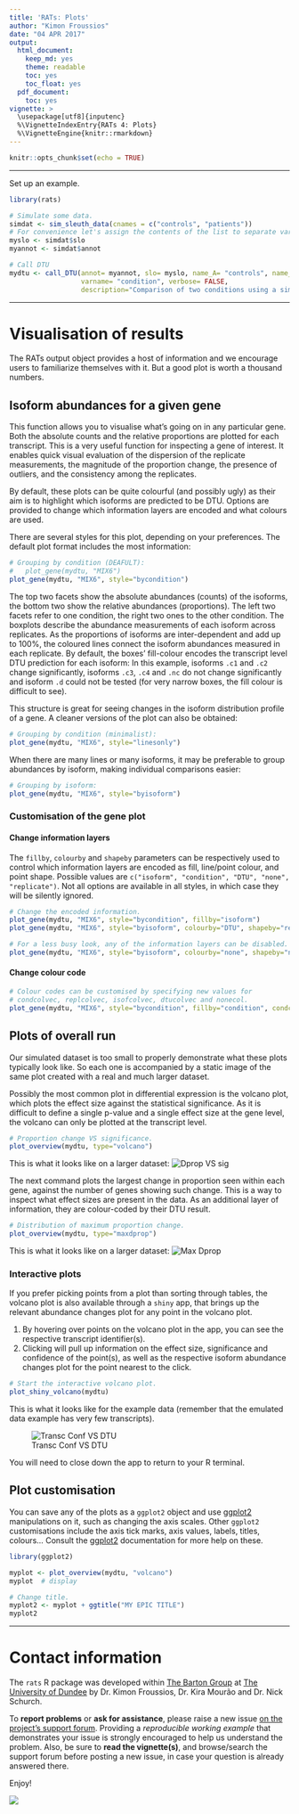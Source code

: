 ```yaml
---
title: 'RATs: Plots'
author: "Kimon Froussios"
date: "04 APR 2017"
output:
  html_document:
    keep_md: yes
    theme: readable
    toc: yes
    toc_float: yes
  pdf_document:
    toc: yes
vignette: >
  \usepackage[utf8]{inputenc}
  %\VignetteIndexEntry{RATs 4: Plots} 
  %\VignetteEngine{knitr::rmarkdown} 
---
```


```r
knitr::opts_chunk$set(echo = TRUE)
```

***

Set up an example.

```r
library(rats)

# Simulate some data.
simdat <- sim_sleuth_data(cnames = c("controls", "patients")) 
# For convenience let's assign the contents of the list to separate variables.
myslo <- simdat$slo
myannot <- simdat$annot

# Call DTU
mydtu <- call_DTU(annot= myannot, slo= myslo, name_A= "controls", name_B= "patients", 
                  varname= "condition", verbose= FALSE,
                  description="Comparison of two conditions using a simulated sleuth object for the purposes of the tutorial. Simulated using built-in functionality of RATs.")
```


***


# Visualisation of results


The RATs output object provides a host of information and we encourage users to familiarize themselves with it. 
But a good plot is worth a thousand numbers.


## Isoform abundances for a given gene

This function allows you to visualise what's going on in any particular gene. Both the absolute counts and the relative 
proportions are plotted for each transcript. This is a very useful function for inspecting a gene of interest. It enables 
quick visual evaluation of the dispersion of the replicate measurements, the magnitude of the proportion change, the 
presence of outliers, and the consistency among the replicates.

By default, these plots can be quite colourful (and possibly ugly) as their aim is to highlight which isoforms are predicted to be DTU. 
Options are provided to change which information layers are encoded and what colours are used.

There are several styles for this plot, depending on your preferences. The default plot format includes the most information:

```r
# Grouping by condition (DEAFULT):
#   plot_gene(mydtu, "MIX6")
plot_gene(mydtu, "MIX6", style="bycondition")
```

The top two facets show the absolute abundances (counts) of the isoforms, the bottom two show the relative abundances (proportions).
The left two facets refer to one condition, the right two ones to the other condition. The boxplots describe the abundance measurements
of each isoform across replicates. As the proportions of isoforms are inter-dependent and add up to 100%, the coloured lines connect
the isoform abundances measured in each replicate. By default, the boxes' fill-colour encodes the transcript level DTU prediction for
each isoform: In this example, isoforms `.c1` and `.c2` change significantly, isoforms `.c3`, `.c4` and `.nc` do not change significantly 
and isoform `.d` could not be tested (for very narrow boxes, the fill colour is difficult to see).

This structure is great for seeing changes in the isoform distribution profile of a gene. A cleaner versions of the plot can also be obtained:

```r
# Grouping by condition (minimalist):
plot_gene(mydtu, "MIX6", style="linesonly")
```

When there are many lines or many isoforms, it may be preferable to group abundances by isoform, making individual comparisons easier:

```r
# Grouping by isoform:
plot_gene(mydtu, "MIX6", style="byisoform")
```


### Customisation of the gene plot

#### Change information layers

The `fillby`, `colourby` and `shapeby` parameters can be respectively used to control which information layers
are encoded as fill, line/point colour, and point shape. Possible values are `c("isoform", "condition", "DTU", "none", "replicate")`.
Not all options are available in all styles, in which case they will be silently ignored.

```r
# Change the encoded information.
plot_gene(mydtu, "MIX6", style="bycondition", fillby="isoform")
plot_gene(mydtu, "MIX6", style="byisoform", colourby="DTU", shapeby="replicate")

# For a less busy look, any of the information layers can be disabled.
plot_gene(mydtu, "MIX6", style="byisoform", colourby="none", shapeby="none")
```

#### Change colour code

```r
# Colour codes can be customised by specifying new values for
# condcolvec, replcolvec, isofcolvec, dtucolvec and nonecol.
plot_gene(mydtu, "MIX6", style="bycondition", fillby="condition", condcolvec=c("magenta", "cyan"))
```


## Plots of overall run

Our simulated dataset is too small to properly demonstrate what these plots typically look like.
So each one is accompanied by a static image of the same plot created with a real and much larger dataset.

Possibly the most common plot in differential expression is the volcano plot, which plots the effect size against 
the statistical significance. As it is difficult to define a single p-value and a single effect size at the gene level,
the volcano can only be plotted at the transcript level.

```r
# Proportion change VS significance.
plot_overview(mydtu, type="volcano")
```

This is what it looks like on a larger dataset:
![Dprop VS sig](./fig/volcano.png)

The next command plots the largest change in proportion seen within each gene, against the number of genes showing 
such change. This is a way to inspect what effect sizes are present in the data. As an additional layer of information,
they are colour-coded by their DTU result.

```r
# Distribution of maximum proportion change.
plot_overview(mydtu, type="maxdprop")
```

This is what it looks like on a larger dataset:
![Max Dprop](./fig/maxdprop.png)


### Interactive plots

If you prefer picking points from a plot than sorting through tables, the volcano plot is also available through 
a `shiny` app, that brings up the relevant abundance changes plot for any point in the volcano plot.

1. By hovering over points on the volcano plot in the app, you can see the respective transcript identifier(s). 
2. Clicking will pull up information on the effect size, significance and confidence of the point(s), as well as 
the respective isoform abundance changes plot for the point nearest to the click.

```r
# Start the interactive volcano plot.
plot_shiny_volcano(mydtu)
```

This is what it looks like for the example data (remember that the emulated data example has very few transcripts).

![Transc Conf VS DTU](./fig/shiny_screenshot.png)

You will need to close down the app to return to your R terminal.


## Plot customisation

You can save any of the plots as a `ggplot2` object and use [ggplot2](http://ggplot2.org) manipulations on it, such as changing the axis scales.
Other `ggplot2` customisations include the axis tick marks, axis values, labels, titles, colours... Consult the [ggplot2](http://ggplot2.org)
documentation for more help on these.

```r
library(ggplot2)

myplot <- plot_overview(mydtu, "volcano")
myplot  # display

# Change title. 
myplot2 <- myplot + ggtitle("MY EPIC TITLE")
myplot2
```


***


# Contact information

The `rats` R package was developed within [The Barton Group](http://www.compbio.dundee.ac.uk) at [The University of Dundee](http://www.dundee.ac.uk)
by Dr. Kimon Froussios, Dr. Kira Mourão and Dr. Nick Schurch.

To **report problems** or **ask for assistance**, please raise a new issue [on the project's support forum](https://github.com/bartongroup/Rats/issues).
Providing a *reproducible working example* that demonstrates your issue is strongly encouraged to help us understand the problem. Also, be sure 
to **read the vignette(s)**, and browse/search the support forum before posting a new issue, in case your question is already answered there.

Enjoy!

![](./fig/rats.png)


